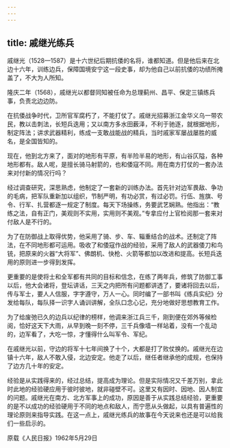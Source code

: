 ```yaml
---
---
---
```

title: 戚继光练兵
---




戚继光（1528—1587）是十六世纪后期抗倭的名将，谁都知道。但是他后来在北边十六年，训练边兵，保障国境安宁这一段史事，却为他自己以前抗倭的功绩所掩盖了，不大为人所知。

隆庆二年（1568），戚继光以都督同知被任命为总理蓟州、昌平、保定三镇练兵事，负责北边边防。

在抗倭战争时代，卫所官军腐朽了，不能打仗了。戚继光招募浙江金华义乌一带农民，教以击刺法，长短兵迭用；又以南方多水田薮泽，不利于驰逐，就根据地形，制定阵法；讲求武器精利，练成一支敢战能战的精兵，当时戚家军屡战屡胜的威名，是全国皆知的。

现在，他到北方来了，面对的地形有平原，有半险半易的地形，有山谷仄隘，各种地形都有。敌人呢，是擅长骑马射箭的，也和倭寇不同。用在南方打仗的一套办法来对付新的情况行吗？

经过调查研究，深思熟虑，他制定了一套新的训练办法。首先针对边军畏敌、争功的毛病，把军队重新加以组织，节制严明，有功必赏，有过必罚。行伍、旌旗、号令、行军、扎营都逐一规定了制度。每天下场操练，务要武艺娴熟。他指出：“教练之法，自有正门，美观则不实用，实用则不美观。”专拿应付上官检阅那一套来对付敌人是不行的。

为了在防御战上取得优势，他采用了骑、步、车、辎重结合的战术。还制定了阵法，在不同地形都可运用。吸收了和倭寇作战的经验，采用了敌人的武器倭刀和鸟铳，把原来的火器“大将军”、佛朗机、快枪、火箭等都加以改进和提高。长短兵迭用的原则进一步得到发挥。

更重要的是使将士和全军都有共同的目标和信念，在练了两年兵，修筑了防御工事以后，他大会诸将，登坛讲话，三天之内把所有问题都讲透了，要诸将回去以后，传与军士，要人人信服，字字遵守，万人一心。同时编了一部书叫《练兵实纪》分发给每队，每队择一识字人诵训讲解，全队口念心记，充分地做好思想教育工作。

为了给废弛已久的边兵以纪律的榜样，他调来浙江兵三千，刚到便在郊外等候检阅，恰好这天下大雨，从早到晚一刻不停，三千兵像墙一样站着，没有一个乱动的，边军看了，大吃一惊，才懂得什么叫军令、军纪。

在戚继光以前，守边的将军十七年间换了十个，大都是打了败仗换的。戚继光在边镇十六年，敌人不敢入侵，北边安定。他走了以后，继任者继承他的成规，也保持了边方几十年的安定。

经验是从实践得来的，经过总结，提高成为理论。但是实际情况又千差万别，拿此时此地的经验硬应用于彼时彼地，就非碰壁不可。这里又有因时、因地、因人制宜的问题。戚继光在南方、北方军事上的成功，原因是善于从实践总结经验，更重要的是不以成功的经验硬用于不同的地点和敌人，而宁愿从头做起，以具有普遍性的理论原则来指导实践。在这一点上，戚继光练兵的故事在今天说来也还是可以给我们一些启示的。

原载《人民日报》1962年5月29日
